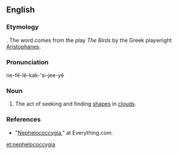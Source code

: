 ==English==

===Etymology===
{{etyl|grc}}. The word comes from the play ''The Birds'' by the Greek playwright [[w:Aristophanes|Aristophanes]].

===Pronunciation===
ne-fê-lê-kak-'si-jee-yê

===Noun===
{{en-noun|-}}

# The act of seeking and finding [[shapes]] in [[clouds]]. 

===References===
*"[http://www.everything2.com/index.pl?node_id=423940 Nephelococcygia]," at Everything.com.

[[et:nephelococcygia]]